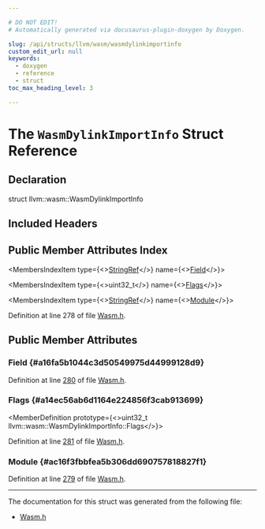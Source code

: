 ```yaml
---

# DO NOT EDIT!
# Automatically generated via docusaurus-plugin-doxygen by Doxygen.

slug: /api/structs/llvm/wasm/wasmdylinkimportinfo
custom_edit_url: null
keywords:
  - doxygen
  - reference
  - struct
toc_max_heading_level: 3

---
```





# The `WasmDylinkImportInfo` Struct Reference

<DoxygenPage pluginConfig={pluginConfig}>



## Declaration

<CodeBlock>struct llvm::wasm::WasmDylinkImportInfo</CodeBlock>

## Included Headers

<IncludesList>
<IncludesListItem
  filePath="llvm/BinaryFormat/Wasm.h"
  permalink="/docs/api/files/include/include/llvm/include/llvm/binaryformat/wasm-h"
  isLocal="true" />
</IncludesList>

## Public Member Attributes Index

<MembersIndex>

<MembersIndexItem
  type={<><a href="/docs/api/classes/llvm/stringref">StringRef</a></>}
  name={<><a href="#a16fa5b1044c3d50549975d44999128d9">Field</a></>}>
</MembersIndexItem>

<MembersIndexItem
  type={<>uint32&#95;t</>}
  name={<><a href="#a14ec56ab6d1164e224856f3cab913699">Flags</a></>}>
</MembersIndexItem>

<MembersIndexItem
  type={<><a href="/docs/api/classes/llvm/stringref">StringRef</a></>}
  name={<><a href="#ac16f3fbbfea5b306dd690757818827f1">Module</a></>}>
</MembersIndexItem>

</MembersIndex>


Definition at line 278 of file <a href="/docs/api/files/include/include/llvm/include/llvm/binaryformat/wasm-h">Wasm.h</a>.

<SectionDefinition>

## Public Member Attributes

### Field {#a16fa5b1044c3d50549975d44999128d9}

<MemberDefinition
  prototype="StringRef llvm::wasm::WasmDylinkImportInfo::Field">

Definition at line <a href="/docs/api/files/include/include/llvm/include/llvm/binaryformat/wasm-h/#l00280">280</a> of file <a href="/docs/api/files/include/include/llvm/include/llvm/binaryformat/wasm-h">Wasm.h</a>.
</MemberDefinition>

### Flags {#a14ec56ab6d1164e224856f3cab913699}

<MemberDefinition
  prototype={<>uint32&#95;t llvm::wasm::WasmDylinkImportInfo::Flags</>}>

Definition at line <a href="/docs/api/files/include/include/llvm/include/llvm/binaryformat/wasm-h/#l00281">281</a> of file <a href="/docs/api/files/include/include/llvm/include/llvm/binaryformat/wasm-h">Wasm.h</a>.
</MemberDefinition>

### Module {#ac16f3fbbfea5b306dd690757818827f1}

<MemberDefinition
  prototype="StringRef llvm::wasm::WasmDylinkImportInfo::Module">

Definition at line <a href="/docs/api/files/include/include/llvm/include/llvm/binaryformat/wasm-h/#l00279">279</a> of file <a href="/docs/api/files/include/include/llvm/include/llvm/binaryformat/wasm-h">Wasm.h</a>.
</MemberDefinition>

</SectionDefinition>

<hr/>

The documentation for this struct was generated from the following file:

<ul>
<li><a href="/docs/api/files/include/include/llvm/include/llvm/binaryformat/wasm-h">Wasm.h</a></li>
</ul>

</DoxygenPage>
